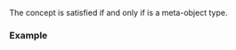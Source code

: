 {{cpp/experimental/reflect/title|Object}}
{{cpp/experimental/reflect/navbar}}
{{ddcl | since=reflection_ts | header=experimental/reflect | 1=
template&lt; class T &gt;
concept Object = /* see below */;
}}

The {{tt|Object}} concept is satisfied if and only if {{tt|T}} is a meta-object type.

===Example===
{{example|code=
#include &lt;experimental/reflect&gt;

namespace reflect = std::experimental::reflect;

template&lt;reflect::Object M&gt;
struct meta_t {
    template&lt;reflect::Object M1&gt;
    friend constexpr bool operator==(meta_t, meta_t&lt;M1&gt;) noexcept
    {
        return reflect::reflects_same_v&lt;M, M1&gt;;
    }
    template&lt;reflect::Object M1&gt;
    friend constexpr bool operator!=(meta_t, meta_t&lt;M1&gt;) noexcept
    {
        return !reflect::reflects_same_v&lt;M, M1&gt;;
    }
};

template&lt;reflect::Object M&gt;
constexpr meta_t&lt;M&gt; meta{};

int main()
{
    static_assert(meta&lt;reflexpr(int)&gt; == meta&lt;reflexpr(signed int)&gt;, "");
    // meta&lt;int&gt;; // error: int is not a meta-object type
}
}}

{{langlinks|es|ja|ru|zh}}